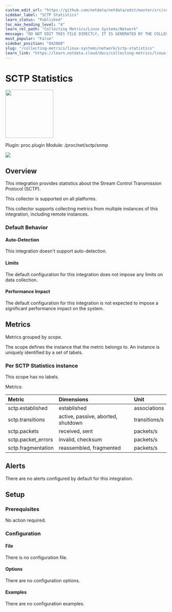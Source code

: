 ```yaml
---
custom_edit_url: "https://github.com/netdata/netdata/edit/master/src/collectors/proc.plugin/metadata.yaml"
sidebar_label: "SCTP Statistics"
learn_status: "Published"
toc_max_heading_level: "4"
learn_rel_path: "Collecting Metrics/Linux Systems/Network"
message: "DO NOT EDIT THIS FILE DIRECTLY, IT IS GENERATED BY THE COLLECTOR'S metadata.yaml FILE"
most_popular: "False"
sidebar_position: "842060"
slug: "/collecting-metrics/linux-systems/network/sctp-statistics"
learn_link: "https://learn.netdata.cloud/docs/collecting-metrics/linux-systems/network/sctp-statistics"
---
```



# SCTP Statistics


<img src="https://netdata.cloud/img/network-wired.svg" width="150"/>


Plugin: proc.plugin
Module: /proc/net/sctp/snmp

<img src="https://img.shields.io/badge/maintained%20by-Netdata-%2300ab44" />

## Overview

This integration provides statistics about the Stream Control Transmission Protocol (SCTP).



This collector is supported on all platforms.

This collector supports collecting metrics from multiple instances of this integration, including remote instances.


### Default Behavior

#### Auto-Detection

This integration doesn't support auto-detection.

#### Limits

The default configuration for this integration does not impose any limits on data collection.

#### Performance Impact

The default configuration for this integration is not expected to impose a significant performance impact on the system.


## Metrics

Metrics grouped by *scope*.

The scope defines the instance that the metric belongs to. An instance is uniquely identified by a set of labels.



### Per SCTP Statistics instance



This scope has no labels.

Metrics:

| Metric | Dimensions | Unit |
|:------|:----------|:----|
| sctp.established | established | associations |
| sctp.transitions | active, passive, aborted, shutdown | transitions/s |
| sctp.packets | received, sent | packets/s |
| sctp.packet_errors | invalid, checksum | packets/s |
| sctp.fragmentation | reassembled, fragmented | packets/s |



## Alerts

There are no alerts configured by default for this integration.


## Setup

### Prerequisites

No action required.

### Configuration

#### File

There is no configuration file.
#### Options



There are no configuration options.

#### Examples
There are no configuration examples.


